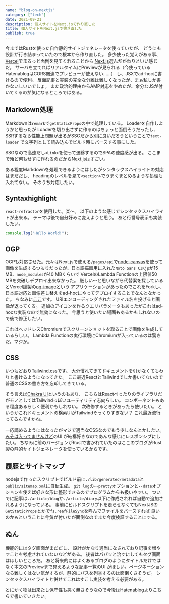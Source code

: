 ```yaml
---
name: "blog-on-nextjs"
category: ["tech"]
date: 2021-09-21
description: 個人サイトをNext.jsで作り直した
title: 個人サイトをNext.jsで書き直した
publish: true
---
```


今まではRustを使った自作静的サイトジェネレータを使っていたが、
どうにも設計が行き詰まっていたので根本から作り直した。
多少使った覚えがある事、[Vercel](https://vercel.com)でまるっと面倒を見てくれることから
[Next.js](https://nextjs.org)選んだがわりといい感じだ。
サーバを立てればリアルタイムにPreviewが見られる（今使っているHatenablogはCORS関連でプレビューが使えない……）
し、JSXでad-hocに書けるので便利。
反面記事と実装の完全な分離は難しくなったが、まぁ私しか書かないしいいでしょ。
また政治的理由からAMP対応をやめたが、余分なJSが付いてくるのが気になるところではある。

## Markdown処理

Markdownは`remark`で`getStaticProps`の中で処理している。
Loaderを自作しようかと思ったが
Loaderを切り出さずに作るのはちょっと面倒そうだったし、
SSRするなら性能上問題が出るがSSGだから別に良いだろうということで`text-loader`
で文字列として読み込んでビルド時にパースする事にした。

SSGなので高速だし`<Link>`を使って遷移するのでSPAの速度感が出る。
ここまで殆ど何もせずに作れるのだからNext.jsはすごい。

ある程度Markdownを処理できるようにはしたがシンタックスハイライトの対応はまだだし、
headingのレベルを見て`<section>`でうまくまとめるような処理も入れてない。
そのうち対応したい。

## Syntaxhighlight

`react-refractor`を使用した。楽〜。
以下のような感じでシンタックスハイライトが出来る。
テーマは後で自分好みに変えようと思う。
あと行番号表示も実装したい。

```js
console.log("Hello World!");
```

## OGP

OGPも対応させた。元々はNext.jsで使える`/pages/api`で[node-canvas](https://https://github.com/Automattic/node-canvas)を使って
画像を生成するつもりだったが、日本語描画用に入れた`Noto Sans CJKjp`が15 MB、`node_modules`が40 MBくらいで
VercelのLambda Functionの上限値50 MBを突破しデプロイ出来なかった。
厳しい〜と思いながら代替案を探しているとVercel謹製の[og-image](https://github.com/vercel/og-image)という
アプリケーションがあったのでこれをForkし、
日本語対応と画像差し替えをad-hocにやってデプロイすることでなんとなかった。
ちなみに[ここ](https://og-image-two-azure.vercel.app/)です。
URIエンコーディングされたファイル名を投げると画像が返ってくる。
追加のアイコンを作るクエリパラメータもあったがこれはad-hocな実装なので無効になった。
今思うと使いたい場面もあるかもしれないので後で修正したい。

これはヘッドレスChromiumでスクリーンショットを取ることで画像を生成しているらしい。
Lambda Functionの実行環境にChromiumが入っているのは驚きだ。マジか。

## CSS

いつもどおり[Tailwind.css](https://tailwindcss.com)です。
大分慣れてきてドキュメントを引かなくてもわりと書けるようになってきた。
ここ最近ReactとTailwindでしか書いてないので普通のCSSの書き方を忘却してきている。

そう言えば[Chakra UI](https://chakra-ui.com)というのもあり、
こちらはReactべったりのライブラリだがモノとしてはTailwindっぽいユーティリティ志向らしい。
コンポーネントもある程度あるらしく便利かもしれない。
次改修するときがあったら使いたい。
というかこれドキュメントの検索UIがTailwindそっくりすぎない？
これ最近流行ってるんですかね。

一応読めるようにはなったがマジで適当なCSSなのでもう少しなんとかしたい。
[みそは入ってませんけど](https://not-miso-inside.netlify.app/)のUI
が結構好きなのであんな感じにレスポンシブにしたい。
ちなみに前のバージョンがRustで書かれていたのはここのブログがRust製の静的サイトジェネレータを使っているからです。

## 履歴とサイトマップ

nodejsで作ったスクリプトでビルド前に`./lib/generated/metadata`と`public/sitemap.xml`に自動生成。
`git log`の`--pretty`オプションと`--date`オプションを使えば好きな形に整形できるのでプログラムからも扱いやすい。
ついでに記事は`./article/blog`か`./article/diary`以下に作成されれば自動で追加されるようになっている。
事前にビルドスクリプトを走らせなくてもNextJSの`GetStaticProps`とかで`fs.reafFileSync`を呼んでファイルをパースすれば
良いのかもということに今気が付いたが面倒なのでまた今度検証することにする。

## ぬん

機能的にはタグ画面がまだだし、
設計がかなり適当になされており記事を増やすことを考慮されていないなどがある。
後者はパパッと治すにしてもタグ画面はほしいところだ。
あと将来的にはよくあるブログのようにタイトルだけではなく本文のPreviewまで見えるような記事一覧のUI
がほしい。ページネーションなら難しくはない気がするが、静的にパスを列挙するのは面倒くさそうだ。
シンタックスハイライトと併せてこれはすこし実装を考える必要がある。

とにかく物は出来たし保守性も悪く無さそうなので今後はHatenablogよりこちらで書いていきたい。
